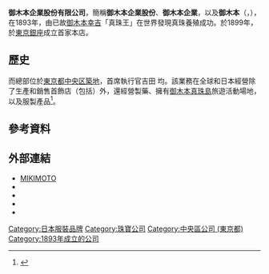 {{Infobox_Company
|company_name = 御木本企業股份有限公司<br>株式会社ミキモト
|company_name_en = K.MIKIMOTO & CO.,LTD. 
|company_logo = 
|company_type = 
|company_slogan = 
|foundation = 1899年
|location = {{JPN}}[[東京都|東京都]][[中央區_(東京都)|中央区]][[築地|築地]]
|area_served = [[紐約|紐約]]、[[哥斯大黎加|哥斯大黎加]]、[[拉斯維加斯|拉斯維加斯]]、[[比佛利山莊|比佛利山莊]]、[[巴黎|巴黎]]、[[倫敦|倫敦]]、[[上海|上海]]、[[北京|北京]]、[[澳門特別行政區|澳門特別行政區]]、[[香港特別行政區|香港特別行政區]]、[[臺北|臺北]]、[[曼谷|曼谷]]、[[新加坡|新加坡]]
|founder = 御木本幸吉
|key_people = 吉田 均
|industry = [[珠寶|珠寶]]
|products = [[真珠|真珠]]
|capital = 5億日圓
|revenue = 279億日圓（2016年8月）
|num_employees = 718員工（2016年8月）
|parent = 
|subsid = 
|homepage = http://www.mikimoto.com/jp
}}
'''御木本企業股份有限公司'''，簡稱'''御木本企業股份'''、'''御木本企業'''，以及'''御木本'''（'''{{lang-ja|株式会社ミキモト}}'''，'''{{lang-en|K.MIKIMOTO & CO.,LTD.}}'''），在1893年，由已故[[御木本幸吉|御木本幸吉]]「真珠王」在世界發現真珠養殖成功。於1899年，於[[東京|東京]][[銀座|銀座]]成立首家本店。

==歷史==
而總部位於[[東京都|東京都]][[中央區_(東京都)|中央区]][[築地|築地]]，首席執行官吉田 均。該業務在全球和日本經營除了生產和銷售首飾店（包括{{link-ja|阿古屋貝|アコヤガイ|}}）外，還經營製藥、擁有[[御木本真珠島|御木本真珠島]]旅遊活動場地，以及服製產品<ref>{{Cite web |url=http://www.mikimoto.com/jp/about-us/company/outline.html |title=御木本企業股份有限公司簡介 |access-date=2015-02-20 |archive-url=https://web.archive.org/web/20150220044345/http://www.mikimoto.com/jp/about-us/company/outline.html |archive-date=2015-02-20 |dead-url=yes }}</ref>。

==參考資料==
{{reflist}}

==外部連結==
*[http://www.mikimoto.com MIKIMOTO] {{Wayback|url=http://www.mikimoto.com/ |date=20220620101218 }}{{zh-tw}}{{zh-hk}}{{zh-cn}}{{en}}{{ja}}
*{{facebook|MIKIMOTO|MIKIMOTO}}
*{{Sinaweibo|mikimoto1893|MIKIMOTO御木本}}
*{{instagram|official_mikimoto|MIKIMOTO}}
*{{youtube|user=mikimotoofficial|MIKIMOTO}}

{{DEFAULTSORT:Mikimoto}}
[[Category:日本服裝品牌|Category:日本服裝品牌]]
[[Category:珠寶公司|Category:珠寶公司]]
[[Category:中央區公司_(東京都)|Category:中央區公司 (東京都)]]
[[Category:1893年成立的公司|Category:1893年成立的公司]]